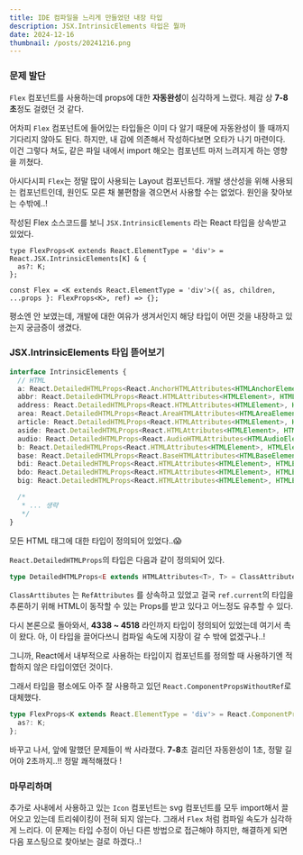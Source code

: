 ```yaml
---
title: IDE 컴파일을 느리게 만들었던 내장 타입
description: JSX.IntrinsicElements 타입은 뭘까
date: 2024-12-16
thumbnail: /posts/20241216.png
---
```


### 문제 발단

`Flex` 컴포넌트를 사용하는데 props에 대한 **자동완성**이 심각하게 느렸다. 체감 상 **7-8초**정도 걸렸던 것 같다.

어차피 `Flex` 컴포넌트에 들어있는 타입들은 이미 다 알기 때문에 자동완성이 뜰 때까지 기다리지 않아도 된다. 하지만, 내 감에 의존해서 작성하다보면 오타가 나기 마련이다.
이건 그렇다 쳐도, 같은 파일 내에서 import 해오는 컴포넌트 마저 느려지게 하는 영향을 끼쳤다.

아시다시피 `Flex`는 정말 많이 사용되는 Layout 컴포넌트다. 개발 생산성을 위해 사용되는 컴포넌트인데, 원인도 모른 채 불편함을 겪으면서 사용할 수는 없었다. 원인을 찾아보는 수밖에..!

작성된 Flex 소스코드를 보니 `JSX.IntrinsicElements` 라는 React 타입을 상속받고 있었다.

```tsx
type FlexProps<K extends React.ElementType = 'div'> = React.JSX.IntrinsicElements[K] & {
  as?: K;
};

const Flex = <K extends React.ElementType = 'div'>({ as, children, ...props }: FlexProps<K>, ref) => {};
```

평소엔 안 보였는데, 개발에 대한 여유가 생겨서인지 해당 타입이 어떤 것을 내장하고 있는지 궁금증이 생겼다.

### JSX.IntrinsicElements 타입 뜯어보기

```ts
interface IntrinsicElements {
  // HTML
  a: React.DetailedHTMLProps<React.AnchorHTMLAttributes<HTMLAnchorElement>, HTMLAnchorElement>;
  abbr: React.DetailedHTMLProps<React.HTMLAttributes<HTMLElement>, HTMLElement>;
  address: React.DetailedHTMLProps<React.HTMLAttributes<HTMLElement>, HTMLElement>;
  area: React.DetailedHTMLProps<React.AreaHTMLAttributes<HTMLAreaElement>, HTMLAreaElement>;
  article: React.DetailedHTMLProps<React.HTMLAttributes<HTMLElement>, HTMLElement>;
  aside: React.DetailedHTMLProps<React.HTMLAttributes<HTMLElement>, HTMLElement>;
  audio: React.DetailedHTMLProps<React.AudioHTMLAttributes<HTMLAudioElement>, HTMLAudioElement>;
  b: React.DetailedHTMLProps<React.HTMLAttributes<HTMLElement>, HTMLElement>;
  base: React.DetailedHTMLProps<React.BaseHTMLAttributes<HTMLBaseElement>, HTMLBaseElement>;
  bdi: React.DetailedHTMLProps<React.HTMLAttributes<HTMLElement>, HTMLElement>;
  bdo: React.DetailedHTMLProps<React.HTMLAttributes<HTMLElement>, HTMLElement>;
  big: React.DetailedHTMLProps<React.HTMLAttributes<HTMLElement>, HTMLElement>;

  /*
   * ... 생략
   */
}
```

모든 HTML 태그에 대한 타입이 정의되어 있었다..😱

`React.DetailedHTMLProps`의 타입은 다음과 같이 정의되어 있다.

```ts
type DetailedHTMLProps<E extends HTMLAttributes<T>, T> = ClassAttributes<T> & E;
```

`ClassArttibutes` 는 `RefAttributes` 를 상속하고 있었고 걸국 `ref.current`의 타입을 추론하기 위해 HTML이 동작할 수 있는 Props를 받고 있다고 어느정도 유추할 수 있다.

다시 본론으로 돌아와서, **4338 ~ 4518** 라인까지 타입이 정의되어 있었는데 여기서 촉이 왔다. 아, 이 타입을 끌어다쓰니 컴파일 속도에 지장이 갈 수 밖에 없겠구나..!

그니까, React에서 내부적으로 사용하는 타입이지 컴포넌트를 정의할 때 사용하기엔 적합하지 않은 타입이였던 것이다.

그래서 타입을 평소에도 아주 잘 사용하고 있던 `React.ComponentPropsWithoutRef`로 대체했다.

```ts
type FlexProps<K extends React.ElementType = 'div'> = React.ComponentPropsWithoutRef<K> & {
  as?: K;
};
```

바꾸고 나서, 앞에 말했던 문제들이 싹 사라졌다. **7-8**초 걸리던 자동완성이 1초, 정말 길어야 2초까지..!! 정말 쾌적해졌다 !

### 마무리하며

추가로 사내에서 사용하고 있는 `Icon` 컴포넌트는 svg 컴포넌트를 모두 import해서 끌어오고 있는데 트리쉐이킹이 전혀 되지 않는다. 그래서 `Flex` 처럼 컴파일 속도가 심각하게 느리다.
이 문제는 타입 수정이 아닌 다른 방법으로 접근해야 하지만, 해결하게 되면 다음 포스팅으로 찾아보는 걸로 하겠다..!
